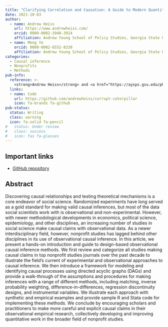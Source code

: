 ```yaml
---
title: "Clarifying Correlation and Causation: A Guide to Modern Quantitative Causal Inference in Nonprofit Studies"
date: 2021-10-03
author:
  - name: Andrew Heiss
    url: https://www.andrewheiss.com/
    orcid: 0000-0002-3948-3914
    affiliation: Andrew Young School of Policy Studies, Georgia State University
  - name: Meng Ye
    orcid: 0000-0002-6552-8338
    affiliation: Andrew Young School of Policy Studies, Georgia State University
categories: 
  - Causal inference
  - Nonprofits
  - Methods
pub-info:
  reference: >-
    <strong>Andrew Heiss</strong> and <a href="https://aysps.gsu.edu/phd-student/ye-meng/">Meng Ye</a>, “Clarifying Correlation and Causation: A Guide to Modern Quantitative Causal Inference in Nonprofit Studies”
  links:
  - name: Code
    url: https://github.com/andrewheiss/corrupt-caterpillar
    icon: fa-brands fa-github
pub-status: 
  status: Writing
  class: warning
  icon: fa-solid fa-pencil
#   status: Under review
#   class: success
#   icon: fas fa-glasses
---
```


## Important links

- [GitHub repository](https://github.com/andrewheiss/corrupt-caterpillar)


## Abstract

Discovering causal relationships and testing theoretical mechanisms is a core endeavor of social science. Randomized experiments have long served as a gold standard for making valid causal inferences, but most of the data social scientists work with is observational and non-experimental. However, with newer methodological developments in economics, political science, epidemiology, and other disciplines, an increasing number of studies in social science make causal claims with observational data. As a newer interdisciplinary field, however, nonprofit studies has lagged behind other disciplines in its use of observational causal inference. In this article, we present a hands-on introduction and guide to design-based observational causal inference methods. We first review and categorize all studies making causal claims in top nonprofit studies journals over the past decade to illustrate the field’s current of experimental and observational approaches to causal inference. We then introduce a framework for modeling and identifying causal processes using directed acyclic graphs (DAGs) and provide a walk-through of the assumptions and procedures for making inferences with a range of different methods, including matching, inverse probability weighting, difference-in-differences, regression discontinuity designs, and instrumental variables. We illustrate each approach with synthetic and empirical examples and provide sample R and Stata code for implementing these methods. We conclude by encouraging scholars and practitioners to make more careful and explicit causal claims in their observational empirical research, collectively developing and improving quantitative work in the broader field of nonprofit studies.
